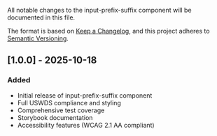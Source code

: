 
<Meta title="Components/Input Prefix Suffix/Changelog" />

All notable changes to the input-prefix-suffix component will be documented in this file.

The format is based on [Keep a Changelog](https://keepachangelog.com/en/1.0.0/),
and this project adheres to [Semantic Versioning](https://semver.org/spec/v2.0.0.html).

## [1.0.0] - 2025-10-18

### Added

- Initial release of input-prefix-suffix component
- Full USWDS compliance and styling
- Comprehensive test coverage
- Storybook documentation
- Accessibility features (WCAG 2.1 AA compliant)
